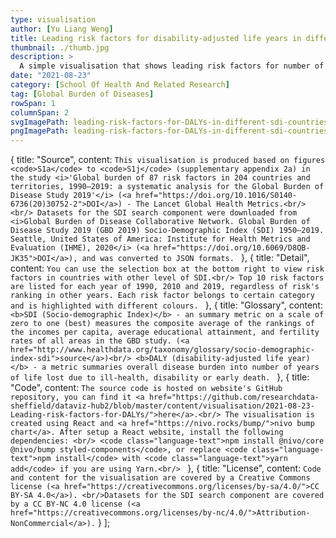 ```yaml
---
type: visualisation
author: [Yu Liang Weng]
title: Leading risk factors for disability-adjusted life years in different SDI countries
thumbnail: ./thumb.jpg
description: >
  A simple visualisation that shows leading risk factors for number of years lost due to overall disease burden, in countries with different Socio-Demographic Indexes.
date: "2021-08-23"
category: [School Of Health And Related Research]
tag: [Global Burden of Diseases]
rowSpan: 1
columnSpan: 2
svgImagePath: leading-risk-factors-for-DALYs-in-different-sdi-countries.svg
pngImagePath: leading-risk-factors-for-DALYs-in-different-sdi-countries.png
---
```



  {
    title: "Source",
    content: `This visualisation is produced based on figures <code>S1a</code> to <code>S1j</code> (supplementary appendix 2a) in the study <i>'Global burden of 87 risk factors in 204 countries and territories, 1990–2019: a systematic analysis for the Global Burden of Disease Study 2019'</i> (<a href="https://doi.org/10.1016/S0140-6736(20)30752-2">DOI</a>) - The Lancet Global Health Metrics.<br/><br/>
    Datasets for the SDI search component were downloaded from <i>Global Burden of Disease Collaborative Network. Global Burden of Disease Study 2019 (GBD 2019) Socio-Demographic Index (SDI) 1950–2019. Seattle, United States of America: Institute for Health Metrics and Evaluation (IHME), 2020</i> (<a href="https://doi.org/10.6069/D8QB-JK35">DOI</a>), and was converted to JSON formats.
    `
  },
  {
    title: "Detail",
    content: `You can use the selection box at the bottom right to view risk factors in countries with other level of SDI.<br/>
    Top 10 risk factors are listed for each year of 1990, 2010 and 2019, regardless of risk's ranking in other years. Each risk factor belongs to certain category and is highlighted with different colours.
    `
  },
  {
    title: "Glossary",
    content: `<b>SDI (Socio-demographic Index)</b> - an summary metric on a scale of zero to one (best) measures the composite average of the rankings of the incomes per capita, average educational attainment, and fertility rates of all areas in the GBD study. (<a href="http://www.healthdata.org/taxonomy/glossary/socio-demographic-index-sdi">source</a>)<br/>
    <b>DALY (disability-adjusted life year)</b> - a metric summaries overall disease burden into number of years of life lost due to ill-health, disability or early death.
    `
  },
  {
    title: "Code",
    content: `The source code is hosted on website's GitHub repository, you can find it <a href="https://github.com/researchdata-sheffield/dataviz-hub2/blob/master/content/visualisation/2021-08-23-Leading-risk-factors-for-DALYs/">here</a>.<br/>
    The visualisation is created using React and <a href="https://nivo.rocks/bump/">nivo bump chart</a>. After setup a React website, install the following dependencies: <br/>
    <code class="language-text">npm install @nivo/core @nivo/bump styled-components</code>, or replace <code class="language-text">npm install</code> with <code class="language-text">yarn add</code> if you are using Yarn.<br/>
    `
  },
  {
    title: "License",
    content: `Code and content for the visualisation are covered by a Creative Commons license (<a href="https://creativecommons.org/licenses/by-sa/4.0/">CC BY-SA 4.0</a>). <br/>Datasets for the SDI search component are covered by a CC BY-NC 4.0 license (<a href="https://creativecommons.org/licenses/by-nc/4.0/">Attribution-NonCommercial</a>).`
  }
];

<RiskFactorVis />
<br />
<Search />

<VisPagination mdx={props.mdx}>
  <EmbedCode localPath="svgImagePath" />
</VisPagination>

<VisDetail mdx={props.mdx} />

<VisDiv>
  <Tab data={data} />
</VisDiv>
